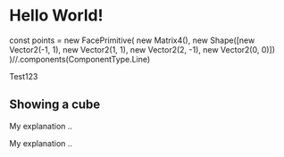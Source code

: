 # Hello World!

const points = new FacePrimitive(
    new Matrix4(),
    new Shape([new Vector2(-1, 1), new Vector2(1, 1), new Vector2(2, -1), new Vector2(0, 0)])
)//.components(ComponentType.Line)

<Showcase primitive={points} />

Test123

## Showing a cube


<Showcase primitive={faces} />

My explanation ..


<Showcase primitive={test2} />

My explanation ..


<Showcase primitive={test3} />
